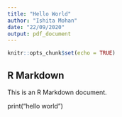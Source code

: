 ```yaml
---
title: "Hello World"
author: "Ishita Mohan"
date: "22/09/2020"
output: pdf_document
---
```


```r
knitr::opts_chunk$set(echo = TRUE)
```

## R Markdown

This is an R Markdown document. 

print("hello world")